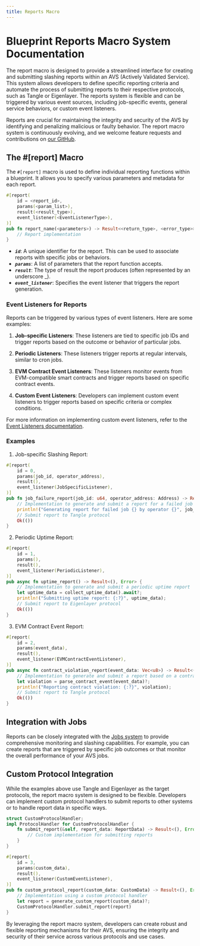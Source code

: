 ```yaml
---
title: Reports Macro
---
```


# Blueprint Reports Macro System Documentation

The report macro is designed to provide a streamlined interface for creating and submitting slashing reports within an AVS (Actively Validated Service). This system allows developers to define specific reporting criteria and automate the process of submitting reports to their respective protocols, such as Tangle or Eigenlayer. The reports system is flexible and can be triggered by various event sources, including job-specific events, general service behaviors, or custom event listeners.

Reports are crucial for maintaining the integrity and security of the AVS by identifying and penalizing malicious or faulty behavior. The report macro system is continuously evolving, and we welcome feature requests and contributions on [our GitHub](https://github.com/webb-tools/gadget/issues).

## The #[report] Macro

The `#[report]` macro is used to define individual reporting functions within a blueprint. It allows you to specify various parameters and metadata for each report.

```rust
#[report(
    id = <report_id>,
    params(<param_list>),
    result(<result_type>),
    event_listener(<EventListenerType>),
)]
pub fn report_name(<parameters>) -> Result<<return_type>, <error_type>> {
    // Report implementation
}
```

- **_`id`_**: A unique identifier for the report. This can be used to associate reports with specific jobs or behaviors.
- **_`params`_**: A list of parameters that the report function accepts.
- **_`result`_**: The type of result the report produces (often represented by an underscore \_).
- **_`event_listener`_**: Specifies the event listener that triggers the report generation.

### Event Listeners for Reports

Reports can be triggered by various types of event listeners. Here are some examples:

1. **Job-specific Listeners**: These listeners are tied to specific job IDs and trigger reports based on the outcome or behavior of particular jobs.

2. **Periodic Listeners**: These listeners trigger reports at regular intervals, similar to cron jobs.

3. **EVM Contract Event Listeners**: These listeners monitor events from EVM-compatible smart contracts and trigger reports based on specific contract events.

4. **Custom Event Listeners**: Developers can implement custom event listeners to trigger reports based on specific criteria or complex conditions.

For more information on implementing custom event listeners, refer to the [Event Listeners documentation](./event-listeners.mdx).

### Examples

1. Job-specific Slashing Report:

```rust
#[report(
    id = 0,
    params(job_id, operator_address),
    result(),
    event_listener(JobSpecificListener),
)]
pub fn job_failure_report(job_id: u64, operator_address: Address) -> Result<(), Error> {
    // Implementation to generate and submit a report for a failed job
    println!("Generating report for failed job {} by operator {}", job_id, operator_address);
    // Submit report to Tangle protocol
    Ok(())
}
```

2. Periodic Uptime Report:

```rust
#[report(
    id = 1,
    params(),
    result(),
    event_listener(PeriodicListener),
)]
pub async fn uptime_report() -> Result<(), Error> {
    // Implementation to generate and submit a periodic uptime report
    let uptime_data = collect_uptime_data().await?;
    println!("Submitting uptime report: {:?}", uptime_data);
    // Submit report to Eigenlayer protocol
    Ok(())
}
```

3. EVM Contract Event Report:

```rust
#[report(
    id = 2,
    params(event_data),
    result(),
    event_listener(EVMContractEventListener),
)]
pub async fn contract_violation_report(event_data: Vec<u8>) -> Result<(), Error> {
    // Implementation to generate and submit a report based on a contract event
    let violation = parse_contract_event(event_data)?;
    println!("Reporting contract violation: {:?}", violation);
    // Submit report to Tangle protocol
    Ok(())
}
```

## Integration with Jobs

Reports can be closely integrated with the [Jobs system](./jobs.mdx) to provide comprehensive monitoring and slashing capabilities. For example, you can create reports that are triggered by specific job outcomes or that monitor the overall performance of your AVS jobs.

## Custom Protocol Integration

While the examples above use Tangle and Eigenlayer as the target protocols, the report macro system is designed to be flexible. Developers can implement custom protocol handlers to submit reports to other systems or to handle report data in specific ways.

```rust
struct CustomProtocolHandler;
impl ProtocolHandler for CustomProtocolHandler {
    fn submit_report(&self, report_data: ReportData) -> Result<(), Error> {
        // Custom implementation for submitting reports
    }
}

#[report(
    id = 3,
    params(custom_data),
    result(),
    event_listener(CustomEventListener),
)]
pub fn custom_protocol_report(custom_data: CustomData) -> Result<(), Error> {
    // Implementation using a custom protocol handler
    let report = generate_custom_report(custom_data)?;
    CustomProtocolHandler.submit_report(report)
}
```

By leveraging the report macro system, developers can create robust and flexible reporting mechanisms for their AVS, ensuring the integrity and security of their service across various protocols and use cases.
